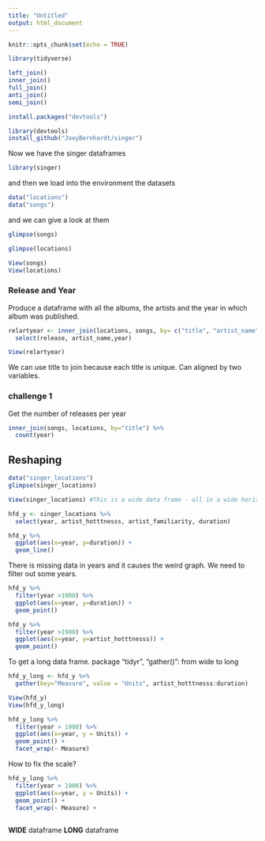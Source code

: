 ```yaml
---
title: "Untitled"
output: html_document
---
```


```r
knitr::opts_chunk$set(echo = TRUE)
```

```r
library(tidyverse)
```

```r
left_join()
inner_join()
full_join()
anti_join()
semi_join()
```

```r
install.packages("devtools")
```

```r
library(devtools)
install_github("JoeyBernhardt/singer")
```

Now we have the singer dataframes

```r
library(singer)
```

and then we load into the environment the datasets

```r
data("locations")
data("songs")
```

and we can give a look at them

```r
glimpse(songs)
```

```r
glimpse(locations)
```

```r
View(songs)
View(locations)
```

### Release and Year
Produce a dataframe with all the albums, the artists and the year in which album was published.

```r
relartyear <- inner_join(locations, songs, by= c("title", "artist_name")) %>%
  select(release, artist_name,year)

View(relartyear)

```
We can use title to join because each title is unique.
Can aligned by two variables.


### challenge 1
Get the number of releases per year

```r
inner_join(songs, locations, by="title") %>%
  count(year)
```

## Reshaping

```r
data("singer_locations")
glimpse(singer_locations)

View(singer_locations) #This is a wide data frame - all in a wide horizontal form
```
```r
hfd_y <- singer_locations %>%
  select(year, artist_hotttnesss, artist_familiarity, duration)

hfd_y %>%
  ggplot(aes(x=year, y=duration)) +
  geom_line()
```
There is missing data in years and it causes the weird graph.
We need to filter out some years.
```r
hfd_y %>%
  filter(year >1900) %>%
  ggplot(aes(x=year, y=duration)) +
  geom_point()
```

```r
hfd_y %>%
  filter(year >1900) %>%
  ggplot(aes(x=year, y=artist_hotttnesss)) +
  geom_point()
```


To get a long data frame.
package "tidyr", "gather()": from wide to long
```r
hfd_y_long <- hfd_y %>%
  gather(key="Measure", value = "Units", artist_hotttnesss:duration)

View(hfd_y)
View(hfd_y_long)
```
```r
hfd_y_long %>%
  filter(year > 1900) %>%
  ggplot(aes(x=year, y = Units)) +
  geom_point() +
  facet_wrap(~ Measure)
```
How to fix the scale?
```r
hfd_y_long %>%
  filter(year > 1900) %>%
  ggplot(aes(x=year, y = Units)) +
  geom_point() +
  facet_wrap(~ Measure) +
  
```


**WIDE** dataframe
**LONG** dataframe
